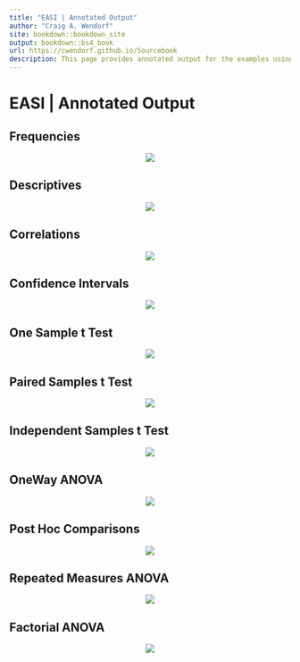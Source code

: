 ```yaml
---
title: "EASI | Annotated Output"
author: "Craig A. Wendorf"
site: bookdown::bookdown_site
output: bookdown::bs4_book
url: https://cwendorf.github.io/Sourcebook
description: This page provides annotated output for the examples using EASI.
---
```


# EASI | Annotated Output

## Frequencies

<p align="center"><kbd><img src="frequencies.png"></kbd></p>

## Descriptives

<p align="center"><kbd><img src="descriptives.png"></kbd></p>

## Correlations

<p align="center"><kbd><img src="correlations.png"></kbd></p>

## Confidence Intervals

<p align="center"><kbd><img src="intervals.png"></kbd></p>

## One Sample t Test

<p align="center"><kbd><img src="onesample.png"></kbd></p>

## Paired Samples t Test

<p align="center"><kbd><img src="paired.png"></kbd></p>

## Independent Samples t Test

<p align="center"><kbd><img src="independent.png"></kbd></p>

## OneWay ANOVA

<p align="center"><kbd><img src="oneway.png"></kbd></p>

## Post Hoc Comparisons

<p align="center"><kbd><img src="posthocs.png"></kbd></p>

## Repeated Measures ANOVA

<p align="center"><kbd><img src="repeated.png"></kbd></p>

## Factorial ANOVA

<p align="center"><kbd><img src="factorial.png"></kbd></p>
